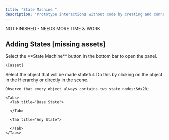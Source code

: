 ```yaml
---
title: "State Machine "
description: "Prototype interactions without code by creating and connecting different states. "
---
```


NOT FINISHED - NEEDS MORE TIME & WORK

## Adding States \[missing assets]

<Steps>
  <Step title="Open the State Machine panel">
    Select the **State Machine** button in the bottom bar to open the panel.

    \[asset]
  </Step>

  <Step title="Select the desired object">
    Select the object that will be made stateful. Do this by clicking on the object in the Hierarchy or directly in the scene.&#x20;

    Observe that every object always contains two state nodes:&#x20;

    <Tabs>
      <Tab title="Base State">

      </Tab>

      <Tab title="Any State">

      </Tab>
    </Tabs>


  </Step>

  <Step title="Add a new State to the object" />
</Steps>

##